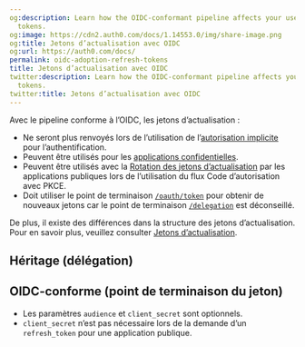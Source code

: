```yaml
---
og:description: Learn how the OIDC-conformant pipeline affects your use of refresh
  tokens.
og:image: https://cdn2.auth0.com/docs/1.14553.0/img/share-image.png
og:title: Jetons d’actualisation avec OIDC
og:url: https://auth0.com/docs/
permalink: oidc-adoption-refresh-tokens
title: Jetons d’actualisation avec OIDC
twitter:description: Learn how the OIDC-conformant pipeline affects your use of refresh
  tokens.
twitter:title: Jetons d’actualisation avec OIDC
---
```


Avec le pipeline conforme à l’OIDC, les jetons d’actualisation :

* Ne seront plus renvoyés lors de l’utilisation de l’[autorisation implicite](/login/flows/implicit-flow-with-form-post) pour l’authentification.
* Peuvent être utilisés pour les [applications confidentielles](/applications/confidential-and-public-applications).
* Peuvent être utilisés avec la [Rotation des jetons d’actualisation](/security/tokens/refresh-tokens/refresh-token-rotation) par les applications publiques lors de l’utilisation du flux Code d’autorisation avec PKCE.
* Doit utiliser le point de terminaison [`/oauth/token`](/api/authentication#refresh-token) pour obtenir de nouveaux jetons car le point de terminaison [`/delegation`](/api/authentication#delegation) est déconseillé.

De plus, il existe des différences dans la structure des jetons d’actualisation. Pour en savoir plus, veuillez consulter [Jetons d’actualisation](/security/tokens/refresh-tokens).

## Héritage (délégation)



## OIDC-conforme (point de terminaison du jeton)



* Les paramètres `audience` et `client_secret` sont optionnels.
* `client_secret` n’est pas nécessaire lors de la demande d’un `refresh_token` pour une application publique.